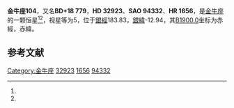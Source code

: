 {{Starbox begin
| name = 金牛座104
}}
{{Starbox observe
| epoch = [[J2000.0|J2000.0]]
| constell = [[金牛座|金牛座]]<ref name=SIMBAD>{{cite web
 | url=http://simbad.u-strasbg.fr/simbad/sim-id?Ident=HR+1656
 | title =Pulsating variable Star
 | publisher=Centre de Données astronomiques de Strasbourg
 | work=SIMBAD
 | accessdate=2012-07-13}}</ref><ref name=DATA>{{cite web
 | url=http://vizier.u-strasbg.fr/viz-bin/VizieR-5?-out.add=.&-source=5050&-corr=PK=HR&-out.max=9999&HR=1656
 | title=VizieR Detailed Page
 | accessdate=2012-07-13
 | archive-date=2016-03-05
 | archive-url=https://web.archive.org/web/20160305213506/http://vizier.u-strasbg.fr/viz-bin/VizieR-5?-out.add=.&-source=5050&-corr=PK=HR&-out.max=9999&HR=1656
 | dead-url=no
 }}</ref>
| 星官 = 
| ra = {{RA|5|7|27}}<ref name=SIMBAD /><ref name=DATA />
| dec = {{DEC|+18|38|42}}<ref name=SIMBAD /><ref name=DATA />
| appmag_v = 5<ref name=SIMBAD /><ref name=DATA />
}}
{{Starbox character
| class = G4V<ref name=SIMBAD /><ref name=DATA />
| b-v = 0.65<ref name=SIMBAD /><ref name=DATA />
| u-b = 0.14<ref name=SIMBAD /><ref name=DATA />
| r-i = <ref name=SIMBAD /><ref name=DATA />
| variable = 
}}
{{Starbox astrometry
| radial_v = 0.14
| prop_mo_ra = 20
| parallax = 0.061
| p_error = 
}}
{{Starbox catalog
| names =BD+18 779，[[SAO星表|SAO]] 94332，[[HD星表|HD]] 32923，[[HR星表|HR]] 1656}}
{{Starbox reference |Simbad=HR+1656}}
{{Starbox end}}

'''金牛座104'''，又名'''BD+18 779'''，'''HD 32923'''、'''SAO 94332'''、'''HR 1656'''，是[[金牛座|金牛座]]的一颗恒星<ref name=SIMBAD /><ref name=DATA />，视星等为5，位于[[銀道座標系|銀經]]183.83，[[銀道座標系|銀緯]]-12.94，其[[B1900.0|B1900.0]]坐标为赤經{{RA|5|1|32.3}}，赤緯{{DEC|+18|-12.94|39}}。

== 参考文献 ==
{{reflist}}

{{star-stub}}

{{金牛座恒星}}
{{星官|天高|4|4}}
[[Category:金牛座|Category:金牛座]]
[[Category:HD和HDE天體|32923]]
[[Category:HR天體|1656]]
[[Category:SAO天體|94332]]